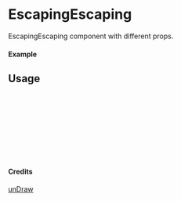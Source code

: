
<Meta of={EscapingEscaping} title="unDraw/EscapingEscaping" />

# EscapingEscaping

EscapingEscaping component with different props.

#### Example

<Canvas of={EscapingEscaping.Primary} />

## Usage

```ts
import { EscapingEscaping } from "yadl-ui";

const Example = () => {
  return (
      <EscapingEscaping />
  );
};

export default Example;
```

#### Credits
[unDraw](https://undraw.co/illustrations)
